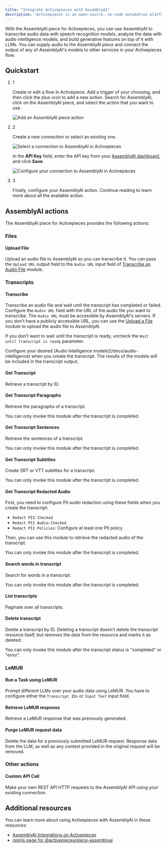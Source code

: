 ```yaml
---
title: "Integrate Activepieces with AssemblyAI"
description: "Activepieces is an open-source, no-code automation platform that enables users to streamline workflows by connecting various applications and automating tasks."
---
```


With the AssemblyAI piece for Activepieces, you can use AssemblyAI to transcribe audio data with speech recognition models, analyze the data with audio intelligence models, and build generative features on top of it with LLMs. You can supply audio to the AssemblyAI piece and connect the output of any of AssemblyAI's models to other services in your Activepieces flow.

## Quickstart[​](#quickstart "Direct link to Quickstart")

1. 1

   Create or edit a flow in Activepiece. Add a trigger of your choosing, and then click the plus-icon to add a new action. Search for AssemblyAI, click on the AssemblyAI piece, and select the action that you want to use.

   ![Add an AssemblyAI piece action](/images/docs/integrations/docs/assets/images/add-action-82b1ae15a3ac9753271768e68f5cf572.png)

2. 2

   Create a new connection or select an existing one.

   ![Select a connection to AssemblyAI in Activepieces](/images/docs/integrations/docs/assets/images/select-api-key-42bbdc73b840ba5e7eacdbf90b8523e4.png)

   In the **API Key** field, enter the API key from your [AssemblyAI dashboard](https://www.assemblyai.com/dashboard/login), and click **Save**.

   ![Configure your connection to AssemblyAI in Activepieces](/images/docs/integrations/docs/assets/images/configure-api-key-da7162276364649044353d98caac5750.png)

3. 3

   Finally, configure your AssemblyAI action. Continue reading to learn more about all the available action.

## AssemblyAI actions[​](#assemblyai-actions "Direct link to AssemblyAI actions")

The AssemblyAI piece for Activepieces provides the following actions:

### Files[​](#files "Direct link to Files")

#### Upload File[​](#upload-file "Direct link to Upload File")

Upload an audio file to AssemblyAI so you can transcribe it. You can pass the `Upload URL` output field to the `Audio URL` input field of [Transcribe an Audio File](#transcribe-an-audio-file) module.

### Transcripts[​](#transcripts "Direct link to Transcripts")

#### Transcribe[​](#transcribe "Direct link to Transcribe")

Transcribe an audio file and wait until the transcript has completed or failed. Configure the `Audio URL` field with the URL of the audio file you want to transcribe. The `Audio URL` must be accessible by AssemblyAI's servers. If you don't have a publicly accessible URL, you can use the [Upload a File](#upload-a-file) module to upload the audio file to AssemblyAI.

If you don't want to wait until the transcript is ready, uncheck the `Wait until transcript is ready` parameter.

<Info>
  Configure your desired [Audio Intelligence models](/docs/audio-intelligence) when you create the transcript. The results of the models will be included in the transcript output.
</Info>

#### Get Transcript[​](#get-transcript "Direct link to Get Transcript")

Retrieve a transcript by ID.

#### Get Transcript Paragraphs[​](#get-transcript-paragraphs "Direct link to Get Transcript Paragraphs")

Retrieve the paragraphs of a transcript.

<Note>
  You can only invoke this module after the transcript is completed.
</Note>

#### Get Transcript Sentences[​](#get-transcript-sentences "Direct link to Get Transcript Sentences")

Retrieve the sentences of a transcript.

<Note>
  You can only invoke this module after the transcript is completed.
</Note>

#### Get Transcript Subtitles[​](#get-transcript-subtitles "Direct link to Get Transcript Subtitles")

Create SRT or VTT subtitles for a transcript.

<Note>
  You can only invoke this module after the transcript is completed.
</Note>

#### Get Transcript Redacted Audio[​](#get-transcript-redacted-audio "Direct link to Get Transcript Redacted Audio")

First, you need to configure PII audio redaction using these fields when you create the transcript:

* `Redact PII`: `Checked`
* `Redact PII Audio`: `Checked`
* `Redact PII Policies`: Configure at least one PII policy

Then, you can use this module to retrieve the redacted audio of the transcript.

<Note>
  You can only invoke this module after the transcript is completed.
</Note>

#### Search words in transcript[​](#search-words-in-transcript "Direct link to Search words in transcript")

Search for words in a transcript.

<Note>
  You can only invoke this module after the transcript is completed.
</Note>

#### List transcripts[​](#list-transcripts "Direct link to List transcripts")

Paginate over all transcripts.

#### Delete transcript[​](#delete-transcript "Direct link to Delete transcript")

Delete a transcript by ID. Deleting a transcript doesn't delete the transcript resource itself, but removes the data from the resource and marks it as deleted.

<Note>
  You can only invoke this module after the transcript status is "completed" or "error".
</Note>

### LeMUR[​](#lemur "Direct link to LeMUR")

#### Run a Task using LeMUR[​](#run-a-task-using-lemur "Direct link to Run a Task using LeMUR")

Prompt different LLMs over your audio data using LeMUR. You have to configure either the `Transcript IDs` or `Input Text` input field.

#### Retrieve LeMUR response[​](#retrieve-lemur-response "Direct link to Retrieve LeMUR response")

Retrieve a LeMUR response that was previously generated.

#### Purge LeMUR request data[​](#purge-lemur-request-data "Direct link to Purge LeMUR request data")

Delete the data for a previously submitted LeMUR request. Response data from the LLM, as well as any context provided in the original request will be removed.

### Other actions[​](#other-actions "Direct link to Other actions")

#### Custom API Call[​](#custom-api-call "Direct link to Custom API Call")

Make your own REST API HTTP requests to the AssemblyAI API using your existing connection.

## Additional resources[​](#additional-resources "Direct link to Additional resources")

You can learn more about using Activepieces with AssemblyAI in these resources:

* [AssemblyAI Integrations on Activepieces](https://www.activepieces.com/pieces/assemblyai)
* [npmjs page for @activepieces/piece-assemblyai](https://www.npmjs.com/package/@activepieces/piece-assemblyai)

